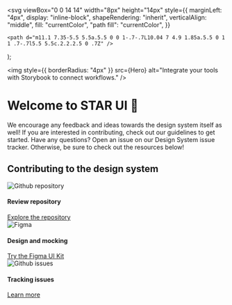 
  <svg
    viewBox="0 0 14 14"
    width="8px"
    height="14px"
    style={{
      marginLeft: "4px",
      display: "inline-block",
      shapeRendering: "inherit",
      verticalAlign: "middle",
      fill: "currentColor",
      "path fill": "currentColor",
    }}
  >
    <path d="m11.1 7.35-5.5 5.5a.5.5 0 0 1-.7-.7L10.04 7 4.9 1.85a.5.5 0 1 1 .7-.7l5.5 5.5c.2.2.2.5 0 .7Z" />
  </svg>
);

<Meta title="Welcome" />

<img
  style={{ borderRadius: "4px" }}
  src={Hero}
  alt="Integrate your tools with Storybook to connect workflows."
/>

<div className="not-sr-only spacer h-16 w-full"></div>

# Welcome to STAR UI 🤘

We encourage any feedback and ideas towards the design system itself as well! If you are interested in contributing, check out our guidelines to get started. Have any questions? Open an issue on our Design System issue tracker. Otherwise, be sure to check out the resources below!

<div className="not-sr-only spacer h-16 w-full"></div>

## Contributing to the design system

<div className="sb-container">
  <div className="sb-section flex flex-row gap-5 w-full">
    <div className="sb-section-item flex-1">
      <img
        src={Github}
        className="h-12 w-12 m-2"
        alt="Github repository"
      />
      <h4 className="sb-section-item-heading">Review repository</h4>
      <a
        href="https://github.com/eclhk/star-website-home-client"
        target="_blank"
      >
        Explore the repository <RightArrow />
      </a>
    </div>
    <div className="sb-section-item flex-1">
      <img
        src={Figma}
        className="h-12 w-12 m-2"
        alt="Figma"
      />
      <h4 className="sb-section-item-heading">Design and mocking</h4>
      <a
        href="https://www.figma.com/file/1LUbDzxZclW9y1DWXXbJvk/wireframe?type=design&node-id=295%3A33621&mode=design&t=oBnpOonM7vGi2QSf-1"
        target="_blank"
      >
        Try the Figma UI Kit <RightArrow />
      </a>
    </div>
    <div className="sb-section-item flex-1">
      <img
        src={Github}
        className="h-12 w-12 m-2"
        alt="Github issues"
      />
      <div>
        <h4 className="sb-section-item-heading">Tracking issues</h4>
        <a
          href="https://github.com/eclhk/star-website-home-client/issues"
          target="_blank"
        >
          Learn more <RightArrow />
        </a>
      </div>
    </div>
  </div>
</div>
